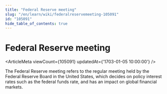 ```yaml
---
title: "Federal Reserve meeting"
slug: "/en/learn/wiki/federalreservemeeting-105091"
id: "105091"
hide_table_of_contents: true
---
```



# Federal Reserve meeting

<ArticleMeta viewCount={105091} updatedAt={'1703-01-05 10:00:00'} />

The Federal Reserve meeting refers to the regular meeting held by the Federal Reserve Board in the United States, which decides on policy interest rates such as the federal funds rate, and has an impact on global financial markets.
